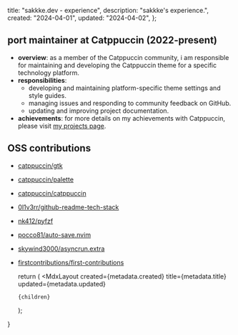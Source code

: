
  title: "sakkke.dev - experience",
  description: "sakkke's experience.",
  created: "2024-04-01",
  updated: "2024-04-02",
};

## port maintainer at Catppuccin (2022-present)

- **overview**: as a member of the Catppuccin community, i am responsible for maintaining and developing the Catppuccin theme for a specific technology platform.
- **responsibilities**:
  - developing and maintaining platform-specific theme settings and style guides.
  - managing issues and responding to community feedback on GitHub.
  - updating and improving project documentation.
- **achievements**: for more details on my achievements with Catppuccin, please visit [my projects page](/projects#catppuccin).

## OSS contributions

- [catppuccin/gtk](https://github.com/catppuccin/gtk)
- [catppuccin/palette](https://github.com/catppuccin/palette)
- [catppuccin/catppuccin](https://github.com/catppuccin/catppuccin)
- [0l1v3rr/github-readme-tech-stack](https://github.com/0l1v3rr/github-readme-tech-stack)
- [nk412/pyfzf](https://github.com/nk412/pyfzf)
- [pocco81/auto-save.nvim](https://github.com/pocco81/auto-save.nvim)
- [skywind3000/asyncrun.extra](https://github.com/skywind3000/asyncrun.extra)
- [firstcontributions/first-contributions](https://github.com/firstcontributions/first-contributions)

  return (
    <MdxLayout
      created={metadata.created}
      title={metadata.title}
      updated={metadata.updated}
    >
      {children}
    </MdxLayout>
  );
}
